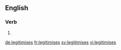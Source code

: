 ==English==

{{alternative spelling of|legitimizes|lang=en}}

===Verb===
{{head|en|verb form}}

# {{en-third-person singular of|legitimise}}

[[de:legitimises]]
[[fr:legitimises]]
[[sv:legitimises]]
[[vi:legitimises]]